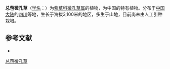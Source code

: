 {{Speciesbox
| name = 总苞微孔草
| status = 
| status_system = 
| image =
| genus = Microula
| species = involucriformis
| authority = W. T. Wang
}}

'''总苞微孔草'''（[[学名|学名]]：{{lang|la|''Microula involucriformis''}}）为[[紫草科|紫草科]][[微孔草属|微孔草属]]的植物，为中国的特有植物。分布于[[中国大陆|中国大陆]]的[[四川|四川]]等地，生长于海拔3,100米的地区，多生于山地，目前尚未由人工引种栽培。

== 参考文献 ==
<div class="references-small">
* {{cite web| url =http://www.bioinfo.cn/db05/KmzwSpecies.php?action=view&id=1882| title =总苞微孔草| work =《中国高等植物数据库全库》| publisher =中国科学院微生物研究所| author =昆明植物研究所| accessdate =2009-02-22}}{{dead link|date=2018年2月 |bot=InternetArchiveBot |fix-attempted=yes }}
</div>
{{Taxonbar|from=Q11072801}}

[[Category:微孔草属|总苞微孔草]]


{{植物小作品}}